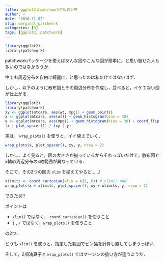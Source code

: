 ```yaml
---
title: ggplot2とpatchworkで周辺分布
author: ~
date: '2018-11-02'
slug: marginal-patchwork
categories: [R]
tags: [ggplot2, patchwork]
---
```


```r
library(ggplot2)
library(patchwork)
```

patchworkパッケージを使えばあんな図やこんな図が簡単に，と思い馳せた人も多いのではなかろうか．

中でも周辺分布を自由に綺麗に，と思ったのは私だけではないはず．

しかし，以下のように散布図とその周辺分布を作成し，並べると，イケてない図が仕上がる．

```r
library(ggplot2)
library(patchwork)
xy <- ggplot(mtcars, aes(wt, mpg)) + geom_point()
x <- ggplot(mtcars, aes(wt)) + geom_histogram(bins = 30)
y <- ggplot(mtcars, aes(mpg)) + geom_histogram(bins = 30) + coord_flip()
(x | plot_spacer()) / (xy | y)
```

実は， `wrap_plots()` を使うと，イイ線までいく．

```r
wrap_plots(x, plot_spacer(), xy, y, nrow = 2)
```

しかし，よく見ると，図の大きさが揃っているからそれっぽいだけで，散布図とx軸の周辺分布のx軸範囲が異なっている．

そこで，その2つの図の `xlim` を揃えてやると……!

```r
xlimits <- coord_cartesian(xlim = c(1, 6)) # xlim() はNG
wrap_plots(x + xlimits, plot_spacer(), xy + xlimits, y, nrow = 2)
```

できたあ!!

ポイントは 

- `xlim()` ではなく， `coord_cartesian()` を使うこと
- `|` , `/` ではなく，`wrap_plots()` を使うこと

の2つ．

どうも `xlim()` を使うと，指定した範囲でビン幅を計算し直してしまうっぽい．

そして，2項演算子と `wrap_plots()` ではマージンの扱い方が違うようだ．

